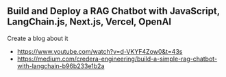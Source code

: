 ## Build and Deploy a RAG Chatbot with JavaScript, LangChain.js, Next.js, Vercel, OpenAI
Create a blog about it
- https://www.youtube.com/watch?v=d-VKYF4Zow0&t=43s
- https://medium.com/credera-engineering/build-a-simple-rag-chatbot-with-langchain-b96b233e1b2a

